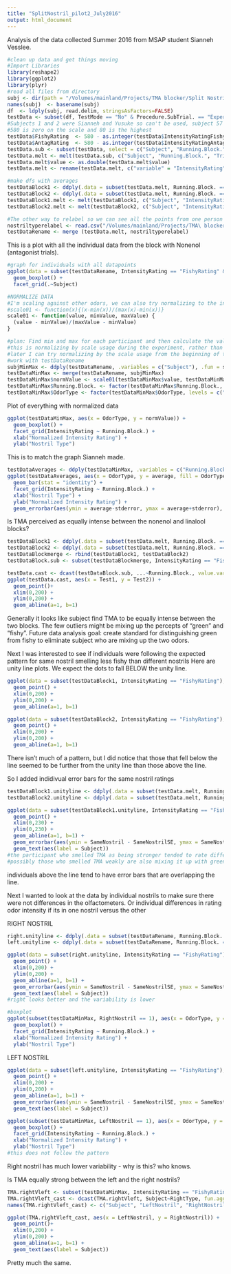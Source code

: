 ```yaml
---
title: "SplitNostril_pilot2_July2016"
output: html_document
---
```


Analysis of the data collected Summer 2016 from MSAP student Sianneh Vesslee. 


```r
#clean up data and get things moving
#Import Libraries
library(reshape2)
library(ggplot2)
library(plyr)
#read all files from directory
subj <- dir(path = "/Volumes/mainland/Projects/TMA blocker/Split Nostril Study/Setup2-Olfactometer/Code/SplitNostrilSetup_07_2016/DataPilot2/", pattern="\\.txt$", full.names=TRUE)# creating a list of all file names
names(subj)  <- basename(subj)
df  <- ldply(subj, read.delim, stringsAsFactors=FALSE)
testData <- subset(df, TestMode == "No" & Procedure.SubTrial. == "ExperimentProc" & Subject !=1 & Subject != 2 & Subject !=57, select = c ("Subject", "Running.Block.", "Trial", "IntensityRatingAntag", "IntensityRatingFishy", "RightType", "LeftType"))
#Subjects 1 and 2 were Sianneh and Yusuke so can't be used, subject 57 somehow only got half of the test (Linalool block) so data was removed
#580 is zero on the scale and 80 is the highest
testData$FishyRating  <- 580 - as.integer(testData$IntensityRatingFishy)
testData$AntagRating  <- 580 - as.integer(testData$IntensityRatingAntag)
testData.sub <- subset(testData, select = c("Subject", "Running.Block.", "Trial","RightType", "LeftType", "FishyRating", "AntagRating"))
testData.melt <- melt(testData.sub, c("Subject", "Running.Block.", "Trial","RightType", "LeftType"), factorsAsStrings = FALSE)
testData.melt$value <- as.double(testData.melt$value)
testData.melt <- rename(testData.melt, c("variable" = "IntensityRating")) #rename variable

#make dfs with averages
testDataBlock1 <- ddply(.data = subset(testData.melt, Running.Block. == "Test1"), .variables = c("Subject", "IntensityRating", "Running.Block."), function(x) c(AntagAlone = mean(subset(x, (RightType == "Nonenol" & LeftType == "Blank") | (RightType == "Blank" & LeftType == "Nonenol"))$value), TMAAlone = mean(subset(x, (RightType == "TMA" & LeftType == "Blank") | (RightType == "Blank" & LeftType == "TMA"))$value), DifferentNostrils = mean(subset(x, (RightType == "TMA" & LeftType == "Nonenol") | (RightType == "Nonenol" & LeftType == "TMA"))$value), SameNostril= mean(subset(x, (RightType == "TMA+Nonenol" | LeftType == "TMA+Nonenol"))$value), Blank= (mean(subset(x, (RightType == "Blank" & LeftType == "Blank"))$value))))
testDataBlock2 <- ddply(.data = subset(testData.melt, Running.Block. == "Test2"), .variables = c("Subject", "IntensityRating", "Running.Block."), function(x) c(AntagAlone = mean(subset(x, (RightType == "Linalool" & LeftType == "Blank") | (RightType == "Blank" & LeftType == "Linalool"))$value), TMAAlone = mean(subset(x, (RightType == "TMA" & LeftType == "Blank") | (RightType == "Blank" & LeftType == "TMA"))$value), DifferentNostrils = mean(subset(x, (RightType == "TMA" & LeftType == "Linalool") | (RightType == "Linalool" & LeftType == "TMA"))$value), SameNostril= mean(subset(x, (RightType == "TMA+Linalool" | LeftType == "TMA+Linalool"))$value), Blank= (mean(subset(x, (RightType == "Blank" & LeftType == "Blank"))$value))))
testDataBlock1.melt <- melt(testDataBlock1, c("Subject", "IntensityRating", "Running.Block."))
testDataBlock2.melt <- melt(testDataBlock2, c("Subject", "IntensityRating", "Running.Block."))

#The other way to relabel so we can see all the points from one person
nostriltyperelabel <- read.csv("/Volumes/mainland/Projects/TMA\ blocker/Split\ Nostril\ Study/Setup2-Olfactometer/Raw\ Data\ 3-2016/NostrilTypeRelabel.csv") 
testDataRename <- merge (testData.melt, nostriltyperelabel)
```
This is a plot with all the individual data from the block with Nonenol (antagonist trials).
```r
#graph for individuals with all datapoints
ggplot(data = subset(testDataRename, IntensityRating == "FishyRating" & Running.Block. == "Test1"), aes(x = OdorType, y = value)) +
  geom_boxplot() +
  facet_grid(.~Subject)
```

```r
#NORMALIZE DATA
#I'm scaling against other odors, we can also try normalizing to the initial scale training
#scale01 <- function(x){(x-min(x))/(max(x)-min(x))}
scale01 <- function(value, minValue, maxValue) {
  (value - minValue)/(maxValue - minValue)
}

#plan: Find min and max for each participant and then calculate the value using the scale function. 
#this is normalizing by scale usage during the experiment, rather than overall scale usage during the trial
#later I can try normalizing by the scale usage from the beginning of the data
#work with testDataRename
subjMinMax <- ddply(testDataRename, .variables = c("Subject"), .fun = summarize, minValue = min(value), maxValue = max(value))
testDataMinMax <- merge(testDataRename, subjMinMax)
testDataMinMax$normValue <- scale01(testDataMinMax$value, testDataMinMax$minValue, testDataMinMax$maxValue)
testDataMinMax$Running.Block. <- factor(testDataMinMax$Running.Block., levels = c("Test1", "Test2"), labels = c("Nonenol", "Linalool"))
testDataMinMax$OdorType <- factor(testDataMinMax$OdorType, levels = c("TMAAlone", "DifferentNostrils", "SameNostril", "Blank", "AntagAlone"))
```

Plot of everything with normalized data
```r
ggplot(testDataMinMax, aes(x = OdorType, y = normValue)) +
  geom_boxplot() +
  facet_grid(IntensityRating ~ Running.Block.) +
  xlab("Normalized Intensity Rating") +
  ylab("Nostril Type")
```
This is to match the graph Sianneh made.
```r
testDataAverages <- ddply(testDataMinMax, .variables = c("Running.Block.", "OdorType", "IntensityRating"), .fun = summarize, average = mean(normValue), stdev = sd(normValue), stderror= stdev/sqrt(length(normValue)))
ggplot(testDataAverages, aes(x = OdorType, y = average, fill = OdorType)) +
  geom_bar(stat = "identity") +
  facet_grid(IntensityRating ~ Running.Block.) +
  xlab("Nostril Type") +
  ylab("Normalized Intensity Rating") +
  geom_errorbar(aes(ymin = average-stderror, ymax = average+stderror), position = "dodge")
```

Is TMA perceived as equally intense between the nonenol and linalool blocks?
```r
testDataBlock1 <- ddply(.data = subset(testData.melt, Running.Block. == "Test1"), .variables = c("Subject", "IntensityRating", "Running.Block."), function(x) c(AntagAlone = mean(subset(x, (RightType == "Nonenol" & LeftType == "Blank") | (RightType == "Blank" & LeftType == "Nonenol"))$value), TMAAlone = mean(subset(x, (RightType == "TMA" & LeftType == "Blank") | (RightType == "Blank" & LeftType == "TMA"))$value), DifferentNostrils = mean(subset(x, (RightType == "TMA" & LeftType == "Nonenol") | (RightType == "Nonenol" & LeftType == "TMA"))$value), SameNostril= mean(subset(x, (RightType == "TMA+Nonenol" | LeftType == "TMA+Nonenol"))$value), Blank= (mean(subset(x, (RightType == "Blank" & LeftType == "Blank"))$value))))
testDataBlock2 <- ddply(.data = subset(testData.melt, Running.Block. == "Test2"), .variables = c("Subject", "IntensityRating", "Running.Block."), function(x) c(AntagAlone = mean(subset(x, (RightType == "Linalool" & LeftType == "Blank") | (RightType == "Blank" & LeftType == "Linalool"))$value), TMAAlone = mean(subset(x, (RightType == "TMA" & LeftType == "Blank") | (RightType == "Blank" & LeftType == "TMA"))$value), DifferentNostrils = mean(subset(x, (RightType == "TMA" & LeftType == "Linalool") | (RightType == "Linalool" & LeftType == "TMA"))$value), SameNostril= mean(subset(x, (RightType == "TMA+Linalool" | LeftType == "TMA+Linalool"))$value), Blank= (mean(subset(x, (RightType == "Blank" & LeftType == "Blank"))$value))))
testDataBlockmerge <- rbind(testDataBlock1, testDataBlock2)
testDataBlock.sub <- subset(testDataBlockmerge, IntensityRating == "FishyRating", select = c("Subject", "Running.Block.", "TMAAlone"))

testData.cast <- dcast(testDataBlock.sub, ...~Running.Block., value.var = "TMAAlone")
ggplot(testData.cast, aes(x = Test1, y = Test2)) +
  geom_point()+
  xlim(0,200) +
  ylim(0,200) +
  geom_abline(a=1, b=1)
```
Generally it looks like subject find TMA to be equally intense between the two blocks. The few outliers might be mixing up the percepts of "green" and "fishy". Future data analysis goal: create standard for distinguishing green from fishy to eliminate subject who are mixing up the two odors.

Next I was interested to see if individuals were following the expected pattern for same nostril smelling less fishy than different nostrils
Here are unity line plots.  We expect the dots to fall BELOW the unity line.
```r
ggplot(data = subset(testDataBlock1, IntensityRating == "FishyRating"), aes(x = DifferentNostrils, y = SameNostril, colour = Subject)) +
  geom_point() +
  xlim(0,200) +
  ylim(0,200) +
  geom_abline(a=1, b=1)

ggplot(data = subset(testDataBlock2, IntensityRating == "FishyRating"), aes(x = DifferentNostrils, y = SameNostril, colour = Subject)) +
  geom_point() +
  xlim(0,200) +
  ylim(0,200) +
  geom_abline(a=1, b=1)
```
There isn't much of a pattern, but I did notice that those that fell below the line seemed to be further from the unity line than those above the line. 

So I added indidivual error bars for the same nostril ratings
```r
testDataBlock1.unityline <- ddply(.data = subset(testData.melt, Running.Block. == "Test1"), .variables = c("Subject", "IntensityRating", "Running.Block."), function(x) c(DifferentNostrils = mean(subset(x, (RightType == "TMA" & LeftType == "Nonenol") | (RightType == "Nonenol" & LeftType == "TMA"))$value), DifferentNostrilsSE = sd(subset(x, (RightType == "TMA" & LeftType == "Nonenol") | (RightType == "Nonenol" & LeftType == "TMA"))$value/2), SameNostril= mean(subset(x, (RightType == "TMA+Nonenol" | LeftType == "TMA+Nonenol"))$value), SameNostrilSE= mean(subset(x, (RightType == "TMA+Nonenol" | LeftType == "TMA+Nonenol"))$value/2)))
testDataBlock2.unityline <- ddply(.data = subset(testData.melt, Running.Block. == "Test2"), .variables = c("Subject", "IntensityRating", "Running.Block."), function(x) c(DifferentNostrils = mean(subset(x, (RightType == "TMA" & LeftType == "Linalool") | (RightType == "Linalool" & LeftType == "TMA"))$value), SameNostril= mean(subset(x, (RightType == "TMA+Linalool" | LeftType == "TMA+Linalool"))$value)))

ggplot(data = subset(testDataBlock1.unityline, IntensityRating == "FishyRating"), aes(x = DifferentNostrils, y = SameNostril, colour = Subject)) +
  geom_point() +
  xlim(0,230) +
  ylim(0,230) +
  geom_abline(a=1, b=1) +
  geom_errorbar(aes(ymin = SameNostril - SameNostrilSE, ymax = SameNostril + SameNostrilSE)) +
  geom_text(aes(label = Subject))
#the participant who smelled TMA as being stronger tended to rate different nostrils as being stronger than same nostrils and visa versa
#possibly those who smelled TMA weakly are also mixing it up with green more and are therefore more likely to rate it as being stronger when in the same nostril
```
individuals above the line tend to have error bars that are overlapping the line. 

Next I wanted to look at the data by individual nostrils to make sure there were not differences in the olfactometers. Or individual differences in 
rating odor intensity if its in one nostril versus the other

RIGHT NOSTRIL
```r
right.unityline <- ddply(.data = subset(testDataRename, Running.Block. == "Test1" & RightNostril == 1), .variables = c("Subject", "IntensityRating", "Running.Block."), function(x) c(DifferentNostrils = mean(subset(x, (RightType == "TMA" & LeftType == "Nonenol") | (RightType == "Nonenol" & LeftType == "TMA"))$value), DifferentNostrilsSE = sd(subset(x, (RightType == "TMA" & LeftType == "Nonenol") | (RightType == "Nonenol" & LeftType == "TMA"))$value/2), SameNostril= mean(subset(x, (RightType == "TMA+Nonenol" | LeftType == "TMA+Nonenol"))$value), SameNostrilSE= mean(subset(x, (RightType == "TMA+Nonenol" | LeftType == "TMA+Nonenol"))$value/2)))
left.unityline <- ddply(.data = subset(testDataRename, Running.Block. == "Test1" & LeftNostril == 1), .variables = c("Subject", "IntensityRating", "Running.Block."), function(x) c(DifferentNostrils = mean(subset(x, (RightType == "TMA" & LeftType == "Nonenol") | (RightType == "Nonenol" & LeftType == "TMA"))$value), DifferentNostrilsSE = sd(subset(x, (RightType == "TMA" & LeftType == "Nonenol") | (RightType == "Nonenol" & LeftType == "TMA"))$value/2), SameNostril= mean(subset(x, (RightType == "TMA+Nonenol" | LeftType == "TMA+Nonenol"))$value), SameNostrilSE= mean(subset(x, (RightType == "TMA+Nonenol" | LeftType == "TMA+Nonenol"))$value/2)))

ggplot(data = subset(right.unityline, IntensityRating == "FishyRating"), aes(x = DifferentNostrils, y = SameNostril, colour = Subject)) +
  geom_point() +
  xlim(0,200) +
  ylim(0,200) +
  geom_abline(a=1, b=1) +
  geom_errorbar(aes(ymin = SameNostril - SameNostrilSE, ymax = SameNostril + SameNostrilSE)) +
  geom_text(aes(label = Subject))
#right looks better and the variability is lower

#boxplot
ggplot(subset(testDataMinMax, RightNostril == 1), aes(x = OdorType, y = normValue)) +
  geom_boxplot() +
  facet_grid(IntensityRating ~ Running.Block.) +
  xlab("Normalized Intensity Rating") +
  ylab("Nostril Type")
```

LEFT NOSTRIL
```r
ggplot(data = subset(left.unityline, IntensityRating == "FishyRating"), aes(x = DifferentNostrils, y = SameNostril, colour = Subject)) +
  geom_point() +
  xlim(0,200) +
  ylim(0,200) +
  geom_abline(a=1, b=1) +
  geom_errorbar(aes(ymin = SameNostril - SameNostrilSE, ymax = SameNostril + SameNostrilSE)) +
  geom_text(aes(label = Subject))

ggplot(subset(testDataMinMax, LeftNostril == 1), aes(x = OdorType, y = normValue)) +
  geom_boxplot() +
  facet_grid(IntensityRating ~ Running.Block.) +
  xlab("Normalized Intensity Rating") +
  ylab("Nostril Type")
#this does not follow the pattern
```

Right nostril has much lower variability - why is this? who knows.

Is TMA equally strong between the left and the right nostrils?
```r

TMA.rightVleft <- subset(testDataMinMax, IntensityRating == "FishyRating" & OdorType == "TMAAlone", select = c("Subject", "RightType", "value"))
TMA.rightVleft_cast <- dcast(TMA.rightVleft, Subject~RightType, fun.aggregate = mean, value.var = "value")
names(TMA.rightVleft_cast) <- c("Subject", "LeftNostril", "RightNostril") 

ggplot(TMA.rightVleft_cast, aes(x = LeftNostril, y = RightNostril)) +
  geom_point()+
  xlim(0,200) +
  ylim(0,200) +
  geom_abline(a=1, b=1) +
  geom_text(aes(label = Subject))
```
Pretty much the same.
